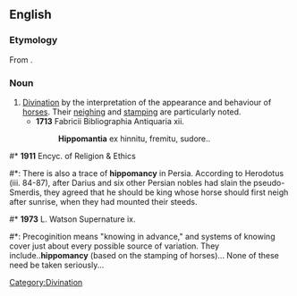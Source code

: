 ==English==

===Etymology===
From {{confix|hippo|mancy|lang=en}}.

===Noun===
{{en-noun|-}}

# [[divination|Divination]] by the interpretation of the appearance and behaviour of [[horse]]s. Their [[neigh]]ing and [[stamp]]ing are particularly noted.
#* '''1713''' Fabricii Bibliographia Antiquaria xii.
#*: '''Hippomantia''' ex hinnitu, fremitu, sudore..

#* '''1911''' Encyc. of Religion & Ethics
#*: There is also a trace of '''hippomancy''' in Persia. According to Herodotus (iii. 84-87), after Darius and six other Persian nobles had slain the pseudo-Smerdis, they agreed that he should be king whose horse should first neigh after sunrise, when they had mounted their steeds.

#* '''1973''' L. Watson Supernature ix.
#*: Precoginition means "knowing in advance," and systems of knowing cover just about every possible source of variation. They include..'''hippomancy''' (based on the stamping of horses)... None of these need be taken seriously...

[[Category:Divination]]